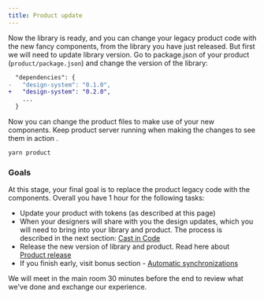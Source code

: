 ```yaml
---
title: Product update
---
```


Now the library is ready, and you can change your legacy product
code with the new fancy components, from the library you have just
released. But first we will need to update library version. Go to package.json of your product (`product/package.json`) and change the
version of the library:

```diff
  "dependencies": {
-   "design-system": "0.1.0",
+   "design-system": "0.2.0",
    ...
  }

```

Now you can change the product files to make use of your new components.
Keep product server running when making the changes to see them in action .

```
yarn product
```

### Goals

At this stage, your final goal is to replace the product legacy code
with the components. Overall you have 1 hour for the following tasks:

- Update your product with tokens (as described at this page)
- When your designers will share with you the design updates, which you will need to bring into your library and product. The process is described in the next section: [Cast in Code](../cast-in-code)
- Release the new version of library and product. Read here about [Product release](../product-release)
- If you finish early, visit bonus section - [Automatic synchronizations](../autosync)

We will meet in the main room 30 minutes before the end to review what we've done and exchange our experience.